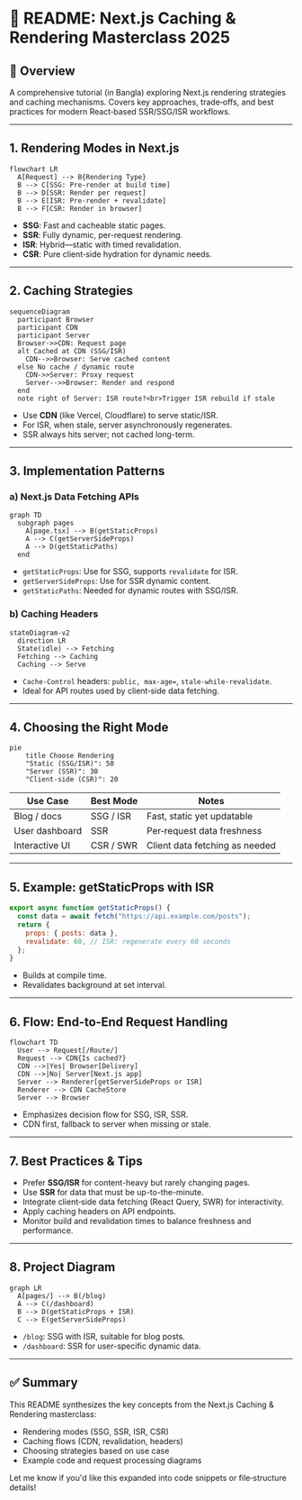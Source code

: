 # 📘 README: Next.js Caching & Rendering Masterclass 2025

## 🎯 Overview

A comprehensive tutorial (in Bangla) exploring Next.js rendering strategies and caching mechanisms. Covers key approaches, trade‑offs, and best practices for modern React‑based SSR/SSG/ISR workflows.

---

## 1. Rendering Modes in Next.js

```mermaid
flowchart LR
  A[Request] --> B{Rendering Type}
  B --> C[SSG: Pre-render at build time]
  B --> D[SSR: Render per request]
  B --> E[ISR: Pre-render + revalidate]
  B --> F[CSR: Render in browser]

```

- **SSG**: Fast and cacheable static pages.
- **SSR**: Fully dynamic, per-request rendering.
- **ISR**: Hybrid—static with timed revalidation.
- **CSR**: Pure client‑side hydration for dynamic needs.

---

## 2. Caching Strategies

```mermaid
sequenceDiagram
  participant Browser
  participant CDN
  participant Server
  Browser->>CDN: Request page
  alt Cached at CDN (SSG/ISR)
    CDN-->>Browser: Serve cached content
  else No cache / dynamic route
    CDN->>Server: Proxy request
    Server-->>Browser: Render and respond
  end
  note right of Server: ISR route?<br>Trigger ISR rebuild if stale
```

- Use **CDN** (like Vercel, Cloudflare) to serve static/ISR.
- For ISR, when stale, server asynchronously regenerates.
- SSR always hits server; not cached long-term.

---

## 3. Implementation Patterns

### a) Next.js Data Fetching APIs

```mermaid
graph TD
  subgraph pages
    A[page.tsx] --> B(getStaticProps)
    A --> C(getServerSideProps)
    A --> D(getStaticPaths)
  end
```

- `getStaticProps`: Use for SSG, supports `revalidate` for ISR.
- `getServerSideProps`: Use for SSR dynamic content.
- `getStaticPaths`: Needed for dynamic routes with SSG/ISR.

### b) Caching Headers

```mermaid
stateDiagram-v2
  direction LR
  State(idle) --> Fetching
  Fetching --> Caching
  Caching --> Serve
```

- `Cache-Control` headers: `public, max-age=`, `stale-while-revalidate`.
- Ideal for API routes used by client‑side data fetching.

---

## 4. Choosing the Right Mode

```mermaid
pie
    title Choose Rendering
    "Static (SSG/ISR)": 50
    "Server (SSR)": 30
    "Client‑side (CSR)": 20
```

| Use Case       | Best Mode | Notes                          |
| -------------- | --------- | ------------------------------ |
| Blog / docs    | SSG / ISR | Fast, static yet updatable     |
| User dashboard | SSR       | Per‑request data freshness     |
| Interactive UI | CSR / SWR | Client data fetching as needed |

---

## 5. Example: **getStaticProps with ISR**

```js
export async function getStaticProps() {
  const data = await fetch("https://api.example.com/posts");
  return {
    props: { posts: data },
    revalidate: 60, // ISR: regenerate every 60 seconds
  };
}
```

- Builds at compile time.
- Revalidates background at set interval.

---

## 6. Flow: End‑to‑End Request Handling

```mermaid
flowchart TD
  User --> Request[/Route/]
  Request --> CDN{Is cached?}
  CDN -->|Yes| Browser[Delivery]
  CDN -->|No| Server[Next.js app]
  Server --> Renderer[getServerSideProps or ISR]
  Renderer --> CDN CacheStore
  Server --> Browser
```

- Emphasizes decision flow for SSG, ISR, SSR.
- CDN first, fallback to server when missing or stale.

---

## 7. Best Practices & Tips

- Prefer **SSG/ISR** for content-heavy but rarely changing pages.
- Use **SSR** for data that must be up-to-the-minute.
- Integrate client‑side data fetching (React Query, SWR) for interactivity.
- Apply caching headers on API endpoints.
- Monitor build and revalidation times to balance freshness and performance.

---

## 8. Project Diagram

```mermaid
graph LR
  A[pages/] --> B(/blog)
  A --> C(/dashboard)
  B --> D(getStaticProps + ISR)
  C --> E(getServerSideProps)
```

- `/blog`: SSG with ISR, suitable for blog posts.
- `/dashboard`: SSR for user-specific dynamic data.

---

## ✅ Summary

This README synthesizes the key concepts from the Next.js Caching & Rendering masterclass:

- Rendering modes (SSG, SSR, ISR, CSR)
- Caching flows (CDN, revalidation, headers)
- Choosing strategies based on use case
- Example code and request processing diagrams

Let me know if you'd like this expanded into code snippets or file‑structure details!

[1]: https://www.youtube.com/watch?v=K0GT0DcfXIg&utm_source=chatgpt.com "Next.js Caching & Rendering Masterclass 2025 (Bangla) - YouTube"
